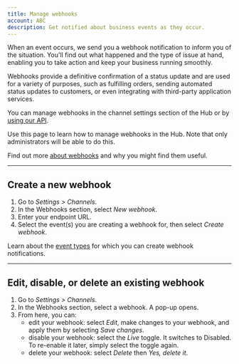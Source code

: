 ```yaml
---
title: Manage webhooks
account: ABC
description: Get notified about business events as they occur.
---
```


When an event occurs, we send you a webhook notification to inform you of the situation. You'll find out what happened and the type of issue at hand, enabling you to take action and keep your business running smoothly.

Webhooks provide a definitive confirmation of a status update and are used for a variety of purposes, such as fulfilling orders, sending automated status updates to customers, or even integrating with third-party application services.

You can manage webhooks in the channel settings section of the Hub or by [using our API](/display/DOCS/Webhook+management).

Use this page to learn how to manage webhooks in the Hub. Note that only administrators will be able to do this.

<TipBox variant="tip">

Find out more [about webhooks](/display/DOCS/Webhooks) and why you might find them useful.

</TipBox>

---

## Create a new webhook

1.  Go to _Settings > Channels_.
2.  In the Webhooks section, select _New webhook_.
3.  Enter your endpoint URL.
4.  Select the event(s) you are creating a webhook for, then select _Create webhook_.

<TipBox variant="tip">

Learn about the [event types](/display/DOCS/Event+types) for which you can create webhook notifications.

</TipBox>

---

## Edit, disable, or delete an existing webhook

1.  Go to _Settings > Channels_.
2.  In the Webhooks section, select a webhook. A pop-up opens.
3.  From here, you can:
    *   edit your webhook: select _Edit_, make changes to your webhook, and apply them by selecting _Save changes_.
    *   disable your webhook: select the _Live_ toggle. It switches to Disabled. To re-enable it later, simply select the toggle again.
    *   delete your webhook: select _Delete_ then _Yes, delete it_.